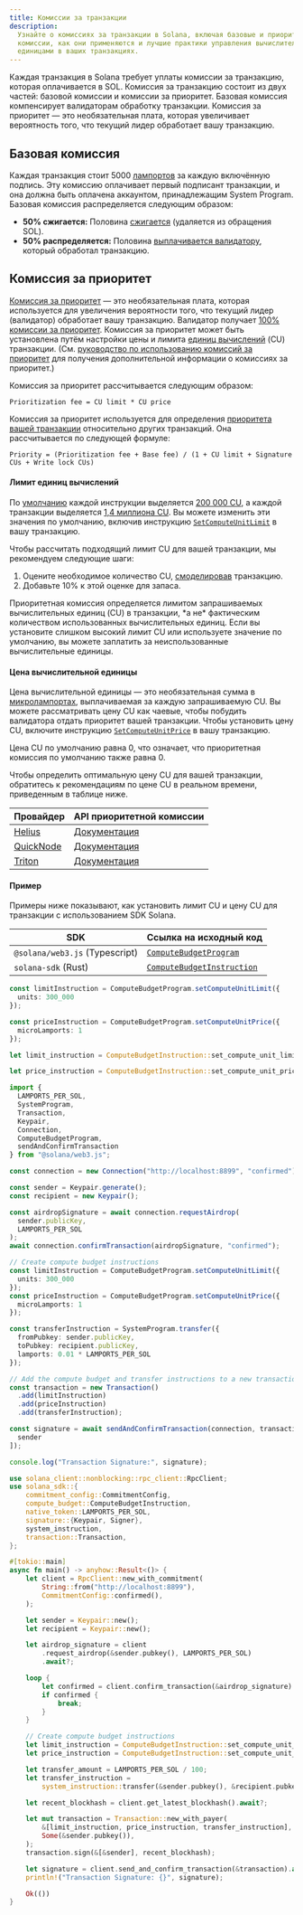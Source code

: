 ```yaml
---
title: Комиссии за транзакции
description:
  Узнайте о комиссиях за транзакции в Solana, включая базовые и приоритетные
  комиссии, как они применяются и лучшие практики управления вычислительными
  единицами в ваших транзакциях.
---
```


Каждая транзакция в Solana требует уплаты комиссии за транзакцию, которая
оплачивается в SOL. Комиссия за транзакцию состоит из двух частей: базовой
комиссии и комиссии за приоритет. Базовая комиссия компенсирует валидаторам
обработку транзакции. Комиссия за приоритет — это необязательная плата, которая
увеличивает вероятность того, что текущий лидер обработает вашу транзакцию.

## Базовая комиссия

Каждая транзакция стоит 5000 [лампортов](/docs/references/terminology#lamport)
за каждую включённую подпись. Эту комиссию оплачивает первый подписант
транзакции, и она должна быть оплачена аккаунтом, принадлежащим System Program.
Базовая комиссия распределяется следующим образом:

- **50% сжигается:** Половина
  [сжигается](https://github.com/anza-xyz/agave/blob/v2.1.13/sdk/fee-calculator/src/lib.rs#L70)
  (удаляется из обращения SOL).
- **50% распределяется:** Половина
  [выплачивается валидатору](https://github.com/anza-xyz/agave/blob/e621336acad4f5d6e5b860eaa1b074b01c99253c/runtime/src/bank/fee_distribution.rs#L58-L62),
  который обработал транзакцию.

## Комиссия за приоритет

[Комиссия за приоритет](https://github.com/anza-xyz/agave/blob/v2.2.14/compute-budget/src/compute_budget_limits.rs#L47-L48)
— это необязательная плата, которая используется для увеличения вероятности
того, что текущий лидер (валидатор) обработает вашу транзакцию. Валидатор
получает
[100% комиссии за приоритет](https://github.com/solana-foundation/solana-improvement-documents/blob/main/proposals/0096-reward-collected-priority-fee-in-entirety.md).
Комиссия за приоритет может быть установлена путём настройки цены и лимита
[единиц вычислений](/docs/references/terminology#compute-units) (CU) транзакции.
(См.
[руководство по использованию комиссий за приоритет](/developers/guides/advanced/how-to-use-priority-fees)
для получения дополнительной информации о комиссиях за приоритет.)

Комиссия за приоритет рассчитывается следующим образом:

```text title="Prioritization fee formula"
Prioritization fee = CU limit * CU price
```

Комиссия за приоритет используется для определения
[приоритета вашей транзакции](https://github.com/anza-xyz/agave/blob/v2.2.14/core/src/banking_stage/transaction_scheduler/receive_and_buffer.rs#L646)
относительно других транзакций. Она рассчитывается по следующей формуле:

```text title="Transaction priority formula"
Priority = (Prioritization fee + Base fee) / (1 + CU limit + Signature CUs + Write lock CUs)
```

#### Лимит единиц вычислений

По
[умолчанию](https://github.com/anza-xyz/agave/blob/v2.1.13/compute-budget/src/compute_budget.rs#L149-L197)
каждой инструкции выделяется
[200 000 CU](https://github.com/anza-xyz/agave/blob/v2.1.13/compute-budget/src/compute_budget_limits.rs#L10),
а каждой транзакции выделяется
[1,4 миллиона CU](https://github.com/anza-xyz/agave/blob/v2.1.13/compute-budget/src/compute_budget_limits.rs#L14).
Вы можете изменить эти значения по умолчанию, включив инструкцию
[`SetComputeUnitLimit`](https://github.com/anza-xyz/agave/blob/v2.1.13/sdk/src/compute_budget.rs#L42-L44)
в вашу транзакцию.

Чтобы рассчитать подходящий лимит CU для вашей транзакции, мы рекомендуем
следующие шаги:

1. Оцените необходимое количество CU,
   [смоделировав](/developers/guides/advanced/how-to-request-optimal-compute)
   транзакцию.
2. Добавьте 10% к этой оценке для запаса.

<Callout type="warn">
  Приоритетная комиссия определяется лимитом запрашиваемых вычислительных единиц
  (CU) в транзакции, *а не* фактическим количеством использованных
  вычислительных единиц. Если вы установите слишком высокий лимит CU или
  используете значение по умолчанию, вы можете заплатить за неиспользованные
  вычислительные единицы.
</Callout>

#### Цена вычислительной единицы

Цена вычислительной единицы — это необязательная сумма в
[микролампортах](/docs/references/terminology#micro-lamports), выплачиваемая за
каждую запрашиваемую CU. Вы можете рассматривать цену CU как чаевые, чтобы
побудить валидатора отдать приоритет вашей транзакции. Чтобы установить цену CU,
включите инструкцию
[`SetComputeUnitPrice`](https://github.com/anza-xyz/agave/blob/v2.1.13/sdk/src/compute_budget.rs#L48-L50)
в вашу транзакцию.

<Callout>
  Цена CU по умолчанию равна 0, что означает, что приоритетная комиссия по
  умолчанию также равна 0.
</Callout>

Чтобы определить оптимальную цену CU для вашей транзакции, обратитесь к
рекомендациям по цене CU в реальном времени, приведенным в таблице ниже.

| Провайдер                               | API приоритетной комиссии                                                        |
| --------------------------------------- | -------------------------------------------------------------------------------- |
| [Helius](https://www.helius.dev/)       | [Документация](https://docs.helius.dev/solana-apis/priority-fee-api)             |
| [QuickNode](https://www.quicknode.com/) | [Документация](https://marketplace.quicknode.com/add-on/solana-priority-fee)     |
| [Triton](https://triton.one/)           | [Документация](https://docs.triton.one/chains/solana/improved-priority-fees-api) |

#### Пример

Примеры ниже показывают, как установить лимит CU и цену CU для транзакции с
использованием SDK Solana.

| SDK                            | Ссылка на исходный код                                                                                                         |
| ------------------------------ | ------------------------------------------------------------------------------------------------------------------------------ |
| `@solana/web3.js` (Typescript) | [`ComputeBudgetProgram`](https://github.com/solana-foundation/solana-web3.js/blob/v1.98.0/src/programs/compute-budget.ts#L218) |
| `solana-sdk` (Rust)            | [`ComputeBudgetInstruction`](https://github.com/anza-xyz/agave/blob/v2.1.13/sdk/src/compute_budget.rs#L17-L31)                 |

<CodeTabs storage="compute-budget">

```ts !! title="Typescript"
const limitInstruction = ComputeBudgetProgram.setComputeUnitLimit({
  units: 300_000
});

const priceInstruction = ComputeBudgetProgram.setComputeUnitPrice({
  microLamports: 1
});
```

```rust !! title="Rust"
let limit_instruction = ComputeBudgetInstruction::set_compute_unit_limit(300_000);

let price_instruction = ComputeBudgetInstruction::set_compute_unit_price(1);
```

</CodeTabs>

<CodeTabs storage="compute-budget" flags="r">

```ts !! title="Typescript"
import {
  LAMPORTS_PER_SOL,
  SystemProgram,
  Transaction,
  Keypair,
  Connection,
  ComputeBudgetProgram,
  sendAndConfirmTransaction
} from "@solana/web3.js";

const connection = new Connection("http://localhost:8899", "confirmed");

const sender = Keypair.generate();
const recipient = new Keypair();

const airdropSignature = await connection.requestAirdrop(
  sender.publicKey,
  LAMPORTS_PER_SOL
);
await connection.confirmTransaction(airdropSignature, "confirmed");

// Create compute budget instructions
const limitInstruction = ComputeBudgetProgram.setComputeUnitLimit({
  units: 300_000
});
const priceInstruction = ComputeBudgetProgram.setComputeUnitPrice({
  microLamports: 1
});

const transferInstruction = SystemProgram.transfer({
  fromPubkey: sender.publicKey,
  toPubkey: recipient.publicKey,
  lamports: 0.01 * LAMPORTS_PER_SOL
});

// Add the compute budget and transfer instructions to a new transaction
const transaction = new Transaction()
  .add(limitInstruction)
  .add(priceInstruction)
  .add(transferInstruction);

const signature = await sendAndConfirmTransaction(connection, transaction, [
  sender
]);

console.log("Transaction Signature:", signature);
```

```rust !! title="Rust"
use solana_client::nonblocking::rpc_client::RpcClient;
use solana_sdk::{
    commitment_config::CommitmentConfig,
    compute_budget::ComputeBudgetInstruction,
    native_token::LAMPORTS_PER_SOL,
    signature::{Keypair, Signer},
    system_instruction,
    transaction::Transaction,
};

#[tokio::main]
async fn main() -> anyhow::Result<()> {
    let client = RpcClient::new_with_commitment(
        String::from("http://localhost:8899"),
        CommitmentConfig::confirmed(),
    );

    let sender = Keypair::new();
    let recipient = Keypair::new();

    let airdrop_signature = client
        .request_airdrop(&sender.pubkey(), LAMPORTS_PER_SOL)
        .await?;

    loop {
        let confirmed = client.confirm_transaction(&airdrop_signature).await?;
        if confirmed {
            break;
        }
    }

    // Create compute budget instructions
    let limit_instruction = ComputeBudgetInstruction::set_compute_unit_limit(300_000);
    let price_instruction = ComputeBudgetInstruction::set_compute_unit_price(1);

    let transfer_amount = LAMPORTS_PER_SOL / 100;
    let transfer_instruction =
        system_instruction::transfer(&sender.pubkey(), &recipient.pubkey(), transfer_amount);

    let recent_blockhash = client.get_latest_blockhash().await?;

    let mut transaction = Transaction::new_with_payer(
        &[limit_instruction, price_instruction, transfer_instruction],
        Some(&sender.pubkey()),
    );
    transaction.sign(&[&sender], recent_blockhash);

    let signature = client.send_and_confirm_transaction(&transaction).await?;
    println!("Transaction Signature: {}", signature);

    Ok(())
}
```

</CodeTabs>
